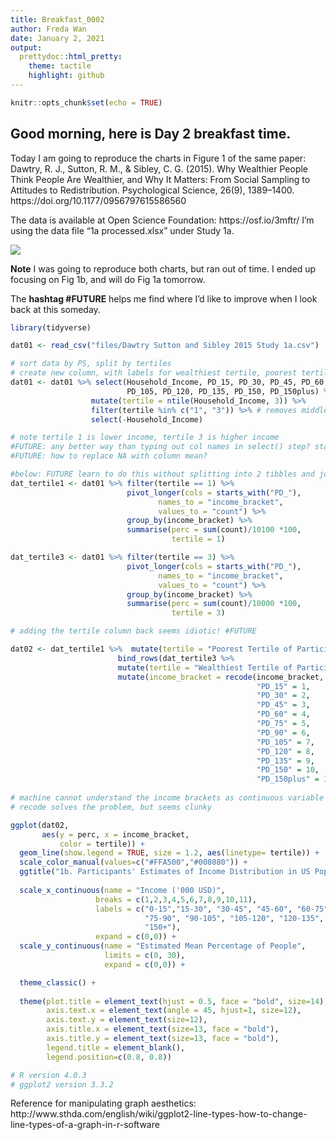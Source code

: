 ```yaml
---
title: Breakfast_0002
author: Freda Wan
date: January 2, 2021
output:
  prettydoc::html_pretty:
    theme: tactile
    highlight: github
---
```


```r
knitr::opts_chunk$set(echo = TRUE)
```

## Good morning, here is Day 2 breakfast time. ##

Today I am going to reproduce the charts in Figure 1 of the same paper: 
Dawtry, R. J., Sutton, R. M., & Sibley, C. G. (2015). Why Wealthier People Think People Are Wealthier, and Why It Matters: From Social Sampling to Attitudes to Redistribution. Psychological Science, 26(9), 1389–1400. https://doi.org/10.1177/0956797615586560

The data is available at Open Science Foundation: https://osf.io/3mftr/
I'm using the data file "1a processed.xlsx" under Study 1a. 

![](files/Large_image_Fig1.jpeg)

**Note** I was going to reproduce both charts, but ran out of time. 
I ended up focusing on Fig 1b, and will do Fig 1a tomorrow. 

The **hashtag #FUTURE** helps me find where I'd like to improve when I look back at this someday. 

```r

library(tidyverse)

dat01 <- read_csv("files/Dawtry Sutton and Sibley 2015 Study 1a.csv") 

# sort data by PS, split by tertiles
# create new column, with labels for wealthiest tertile, poorest tertile, and middle tertile (w, p, m)
dat01 <- dat01 %>% select(Household_Income, PD_15, PD_30, PD_45, PD_60, PD_75, PD_90, 
                          PD_105, PD_120, PD_135, PD_150, PD_150plus) %>%
                  mutate(tertile = ntile(Household_Income, 3)) %>%
                  filter(tertile %in% c("1", "3")) %>% # removes middle tertile and NA 
                  select(-Household_Income)

# note tertile 1 is lower income, tertile 3 is higher income
#FUTURE: any better way than typing out col names in select() step? starts_with()? 
#FUTURE: how to replace NA with column mean?

#below: FUTURE learn to do this without splitting into 2 tibbles and joining again
dat_tertile1 <- dat01 %>% filter(tertile == 1) %>%
                          pivot_longer(cols = starts_with("PD_"), 
                                 names_to = "income_bracket", 
                                 values_to = "count") %>%
                          group_by(income_bracket) %>%
                          summarise(perc = sum(count)/10100 *100, 
                                    tertile = 1)

dat_tertile3 <- dat01 %>% filter(tertile == 3) %>%
                          pivot_longer(cols = starts_with("PD_"), 
                                 names_to = "income_bracket", 
                                 values_to = "count") %>%
                          group_by(income_bracket) %>%
                          summarise(perc = sum(count)/10000 *100, 
                                    tertile = 3)

# adding the tertile column back seems idiotic! #FUTURE

dat02 <- dat_tertile1 %>%  mutate(tertile = "Poorest Tertile of Participants") %>%
                        bind_rows(dat_tertile3 %>%
                        mutate(tertile = "Wealthiest Tertile of Participants")) %>% 
                        mutate(income_bracket = recode(income_bracket, 
                                                       "PD_15" = 1, 
                                                       "PD_30" = 2, 
                                                       "PD_45" = 3, 
                                                       "PD_60" = 4, 
                                                       "PD_75" = 5, 
                                                       "PD_90" = 6, 
                                                       "PD_105" = 7, 
                                                       "PD_120" = 8, 
                                                       "PD_135" = 9, 
                                                       "PD_150" = 10, 
                                                       "PD_150plus" = 11))
                        
# machine cannot understand the income brackets as continuous variable
# recode solves the problem, but seems clunky

ggplot(dat02, 
       aes(y = perc, x = income_bracket, 
           color = tertile)) + 
  geom_line(show.legend = TRUE, size = 1.2, aes(linetype= tertile)) +
  scale_color_manual(values=c("#FFA500","#008080")) +
  ggtitle("1b. Participants' Estimates of Income Distribution in US Population") + 
  
  scale_x_continuous(name = "Income ('000 USD)",
                   breaks = c(1,2,3,4,5,6,7,8,9,10,11),
                   labels = c("0-15","15-30", "30-45", "45-60", "60-75", 
                              "75-90", "90-105", "105-120", "120-135", "135-150", 
                              "150+"), 
                   expand = c(0,0)) +
  scale_y_continuous(name = "Estimated Mean Percentage of People", 
                     limits = c(0, 30), 
                     expand = c(0,0)) +

  theme_classic() +
  
  theme(plot.title = element_text(hjust = 0.5, face = "bold", size=14), 
        axis.text.x = element_text(angle = 45, hjust=1, size=12),
        axis.text.y = element_text(size=12), 
        axis.title.x = element_text(size=13, face = "bold"), 
        axis.title.y = element_text(size=13, face = "bold"), 
        legend.title = element_blank(), 
        legend.position=c(0.8, 0.8))

# R version 4.0.3
# ggplot2 version 3.3.2

```

Reference for manipulating graph aesthetics:
http://www.sthda.com/english/wiki/ggplot2-line-types-how-to-change-line-types-of-a-graph-in-r-software
